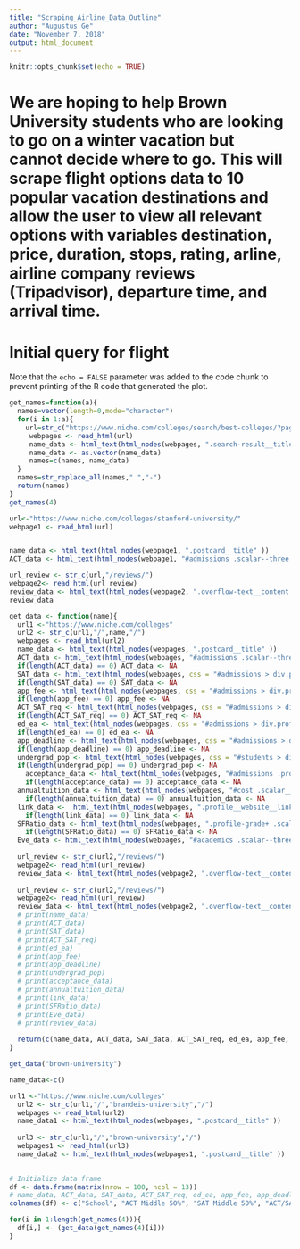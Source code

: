 ---
title: "Scraping_Airline_Data_Outline"
author: "Augustus Ge"
date: "November 7, 2018"
output: html_document
---

```{r setup, include=FALSE}
knitr::opts_chunk$set(echo = TRUE)
```

# We are hoping to help Brown University students who are looking to go on a winter vacation but cannot decide where to go. This will scrape flight options data to 10 popular vacation destinations and allow the user to view all relevant options with variables destination, price, duration, stops, rating, arline, airline company reviews (Tripadvisor), departure time, and arrival time.

# Initial query for flight 



Note that the `echo = FALSE` parameter was added to the code chunk to prevent printing of the R code that generated the plot.

```{r}

get_names=function(a){
  names=vector(length=0,mode="character")
  for(i in 1:a){
    url=str_c("https://www.niche.com/colleges/search/best-colleges/?page=",i)
     webpages <- read_html(url)
     name_data <- html_text(html_nodes(webpages, ".search-result__title" ))  
     name_data <- as.vector(name_data)
     names=c(names, name_data)
  }
  names=str_replace_all(names," ","-")
  return(names)
}
get_names(4)

```

```{r}
url<-"https://www.niche.com/colleges/stanford-university/"
webpage1 <- read_html(url)


name_data <- html_text(html_nodes(webpage1, ".postcard__title" ))
ACT_data <- html_text(html_nodes(webpage1, "#admissions .scalar--three:nth-child(2) .scalar__value span" ))

url_review <- str_c(url,"/reviews/")
webpage2<- read_html(url_review)
review_data <- html_text(html_nodes(webpage2, ".overflow-text__content div" ))
review_data

```


```{r}


get_data <- function(name){
  url1 <-"https://www.niche.com/colleges"
  url2 <- str_c(url1,"/",name,"/")
  webpages <- read_html(url2)
  name_data <- html_text(html_nodes(webpages, ".postcard__title" ))  
  ACT_data <- html_text(html_nodes(webpages, "#admissions .scalar--three:nth-child(2) .scalar__value span" ))
  if(length(ACT_data) == 0) ACT_data <- NA
  SAT_data <- html_text(html_nodes(webpages, css = "#admissions > div.profile__buckets > div.profile__bucket--3 > div > div > div:nth-child(1) > div.scalar__value > span"))
  if(length(SAT_data) == 0) SAT_data <- NA
  app_fee <- html_text(html_nodes(webpages, css = "#admissions > div.profile__buckets > div.profile__bucket--3 > div > div > div:nth-child(3) > div.scalar__value > span"))
  if(length(app_fee) == 0) app_fee <- NA
  ACT_SAT_req <- html_text(html_nodes(webpages, css = "#admissions > div.profile__buckets > div.profile__bucket--3 > div > div > div:nth-child(4) > div.scalar__value > span"))
  if(length(ACT_SAT_req) == 0) ACT_SAT_req <- NA
  ed_ea <- html_text(html_nodes(webpages, css = "#admissions > div.profile__buckets > div.profile__bucket--3 > div > div > div:nth-child(6) > div.scalar__value > span"))
  if(length(ed_ea) == 0) ed_ea <- NA
  app_deadline <- html_text(html_nodes(webpages, css = "#admissions > div.profile__buckets > div.profile__bucket--2 > div > div > div > div.scalar__value > span"))
  if(length(app_deadline) == 0) app_deadline <- NA
  undergrad_pop <- html_text(html_nodes(webpages, css = "#students > div.profile__buckets > div.profile__bucket--1 > div > div > div.scalar > div.scalar__value > span:nth-child(1)"))
  if(length(undergrad_pop) == 0) undergrad_pop <- NA
    acceptance_data <- html_text(html_nodes(webpages, "#admissions .profile__bucket--1 .scalar__value span" ))
    if(length(acceptance_data) == 0) acceptance_data <- NA
  annualtuition_data <- html_text(html_nodes(webpages, "#cost .scalar__value span:nth-child(1)" ))
    if(length(annualtuition_data) == 0) annualtuition_data <- NA
  link_data <-  html_text(html_nodes(webpages, ".profile__website__link" ))
    if(length(link_data) == 0) link_data <- NA
  SFRatio_data <- html_text(html_nodes(webpages, ".profile-grade+ .scalar--three .scalar__value span" ))
    if(length(SFRatio_data) == 0) SFRatio_data <- NA
  Eve_data <- html_text(html_nodes(webpages, "#academics .scalar--three+ .scalar--three .scalar__value span" ))
  
  url_review <- str_c(url2,"/reviews/")
  webpage2<- read_html(url_review)
  review_data <- html_text(html_nodes(webpage2, ".overflow-text__content div" ))
  
  url_review <- str_c(url2,"/reviews/")
  webpage2<- read_html(url_review)
  review_data <- html_text(html_nodes(webpage2, ".overflow-text__content div" ))
  # print(name_data)
  # print(ACT_data)
  # print(SAT_data)
  # print(ACT_SAT_req)
  # print(ed_ea)
  # print(app_fee)
  # print(app_deadline)
  # print(undergrad_pop)
  # print(acceptance_data)
  # print(annualtuition_data)
  # print(link_data)
  # print(SFRatio_data)
  # print(Eve_data)
  # print(review_data)
  
  return(c(name_data, ACT_data, SAT_data, ACT_SAT_req, ed_ea, app_fee, app_deadline, undergrad_pop, acceptance_data, annualtuition_data, link_data[1], SFRatio_data, Eve_data))
}

```

```{r}
get_data("brown-university") 

```

```{r}
name_data<-c()

url1 <-"https://www.niche.com/colleges"
  url2 <- str_c(url1,"/","brandeis-university","/")
  webpages <- read_html(url2)
  name_data1 <- html_text(html_nodes(webpages, ".postcard__title" ))  
  
  url3 <- str_c(url1,"/","brown-university","/")
  webpages1 <- read_html(url3)
  name_data2 <- html_text(html_nodes(webpages1, ".postcard__title" ))  
  
```

```{r}
# Initialize data frame
df <- data.frame(matrix(nrow = 100, ncol = 13))
# name_data, ACT_data, SAT_data, ACT_SAT_req, ed_ea, app_fee, app_deadline, undergrad_pop, acceptance_data, annualtuition_data, link_data[1], SFRatio_data, Eve_data
colnames(df) <- c("School", "ACT Middle 50%", "SAT Middle 50%",	"ACT/SAT Required",	"ED/EA", "Application Fee", "Application Deadline", "Undergraduate Population", "Acceptance Rate", "Annual Tuition", "Application Website", "Student:Faculty Ratio", "Evening Degree Programs")

for(i in 1:length(get_names(4))){
  df[i,] <- (get_data(get_names(4)[i]))
}

```


